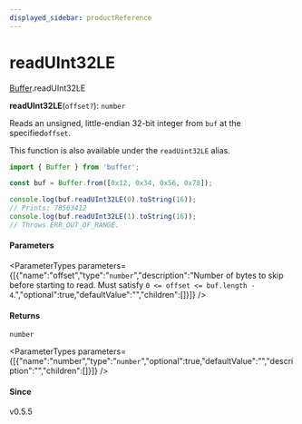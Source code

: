 ```yaml
---
displayed_sidebar: productReference
---
```



# readUInt32LE

[Buffer](../../interfaces/Buffer.mdx).readUInt32LE

**readUInt32LE**(`offset?`): `number`

Reads an unsigned, little-endian 32-bit integer from `buf` at the specified`offset`.

This function is also available under the `readUint32LE` alias.

```js
import { Buffer } from 'buffer';

const buf = Buffer.from([0x12, 0x34, 0x56, 0x78]);

console.log(buf.readUInt32LE(0).toString(16));
// Prints: 78563412
console.log(buf.readUInt32LE(1).toString(16));
// Throws ERR_OUT_OF_RANGE.
```

#### Parameters

<ParameterTypes parameters={[{"name":"offset","type":"`number`","description":"Number of bytes to skip before starting to read. Must satisfy `0 <= offset <= buf.length - 4`.","optional":true,"defaultValue":"","children":[]}]} />

#### Returns

`number`

<ParameterTypes parameters={[{"name":"number","type":"`number`","optional":true,"defaultValue":"","description":"","children":[]}]} />

#### Since

v0.5.5
